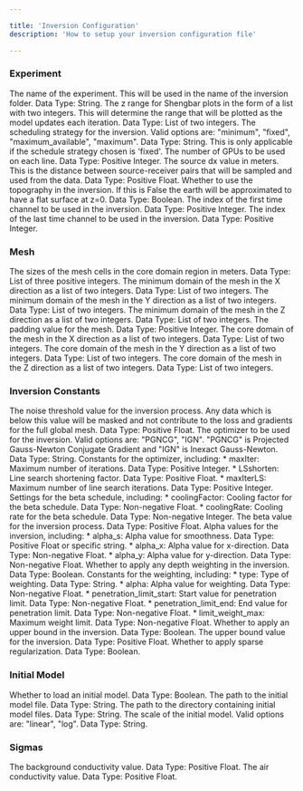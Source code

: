 ```yaml
---

title: 'Inversion Configuration'
description: 'How to setup your inversion configuration file'

---
```


### Experiment

<AccordionGroup>
  <Accordion icon="rectangle-terminal" title="Experiment Name (name)">
  The name of the experiment. This will be used in the name of the inversion folder. Data Type: String.
  </Accordion>
  <Accordion icon="rectangle-terminal" title="Shengbar Range (shengbar_range)">
  The z range for Shengbar plots in the form of a list with two integers. This will determine the range that will be plotted as the model updates each iteration. Data Type: List of two integers.
  </Accordion>
  <Accordion icon="rectangle-terminal" title="Schedule Strategy (schedule_strategy)">
  The scheduling strategy for the inversion. Valid options are: "minimum", "fixed", "maximum_available", "maximum". Data Type: String.
  </Accordion>
  <Accordion icon="rectangle-terminal" title="Number of GPUs (num_gpu)">
  This is only applicable if the schedule strategy chosen is 'fixed'. The number of GPUs to be used on each line. Data Type: Positive Integer.
  </Accordion>
  <Accordion icon="rectangle-terminal" title="Source Dx (source_dx)">
  The source dx value in meters. This is the distance between source-receiver pairs that will be sampled and used from the data. Data Type: Positive Float.
  </Accordion>
  <Accordion icon="rectangle-terminal" title="Use Topography (use_topo)">
  Whether to use the topography in the inversion. If this is False the earth will be approximated to have a flat surface at z=0. Data Type: Boolean.
  </Accordion>
  <Accordion icon="rectangle-terminal" title="Inversion Time Channel Start (inversion_tc_start)">
  The index of the first time channel to be used in the inversion. Data Type: Positive Integer.
  </Accordion>
  <Accordion icon="rectangle-terminal" title="Inversion Time Channel End (inversion_tc_end)">
  The index of the last time channel to be used in the inversion. Data Type: Positive Integer.
  </Accordion>
</AccordionGroup>

### Mesh

<AccordionGroup>
  <Accordion icon="rectangle-terminal" title="Cell Sizes (cell_sizes)">
  The sizes of the mesh cells in the core domain region in meters. Data Type: List of three positive integers.
  </Accordion>
  <Accordion icon="rectangle-terminal" title="Minimum Mesh Domain X (min_mesh_domain_x)">
  The minimum domain of the mesh in the X direction as a list of two integers. Data Type: List of two integers.
  </Accordion>
  <Accordion icon="rectangle-terminal" title="Minimum Mesh Domain Y (min_mesh_domain_y)">
  The minimum domain of the mesh in the Y direction as a list of two integers. Data Type: List of two integers.
  </Accordion>
  <Accordion icon="rectangle-terminal" title="Minimum Mesh Domain Z (min_mesh_domain_z)">
  The minimum domain of the mesh in the Z direction as a list of two integers. Data Type: List of two integers.
  </Accordion>
  <Accordion icon="rectangle-terminal" title="Padding (padding)">
  The padding value for the mesh. Data Type: Positive Integer.
  </Accordion>
  <Accordion icon="rectangle-terminal" title="Core Domain X (core_domain_x)">
  The core domain of the mesh in the X direction as a list of two integers. Data Type: List of two integers.
  </Accordion>
  <Accordion icon="rectangle-terminal" title="Core Domain Y (core_domain_y)">
  The core domain of the mesh in the Y direction as a list of two integers. Data Type: List of two integers.
  </Accordion>
  <Accordion icon="rectangle-terminal" title="Core Domain Z (core_domain_z)">
  The core domain of the mesh in the Z direction as a list of two integers. Data Type: List of two integers.
  </Accordion>
</AccordionGroup>

### Inversion Constants

<AccordionGroup>
  <Accordion icon="rectangle-terminal" title="Noise Threshold (noise_threshold)">
  The noise threshold value for the inversion process. Any data which is below this value will be masked and not contribute to the loss and gradients for the full global mesh. Data Type: Positive Float.
  </Accordion>
  <Accordion icon="rectangle-terminal" title="Optimizer (optimizer)">
  The optimizer to be used for the inversion. Valid options are: "PGNCG", "IGN". "PGNCG" is Projected Gauss-Newton Conjugate Gradient and "IGN" is Inexact Gauss-Newton. Data Type: String.
  </Accordion>
  <Accordion icon="rectangle-terminal" title="Optimizer Constants (optimizer_constants)">
  Constants for the optimizer, including:
  * maxIter: Maximum number of iterations. Data Type: Positive Integer.
  * LSshorten: Line search shortening factor. Data Type: Positive Float.
  * maxIterLS: Maximum number of line search iterations. Data Type: Positive Integer.
  </Accordion>
  <Accordion icon="rectangle-terminal" title="Beta Schedule (BetaSchedule)">
  Settings for the beta schedule, including:
  * coolingFactor: Cooling factor for the beta schedule. Data Type: Non-negative Float.
  * coolingRate: Cooling rate for the beta schedule. Data Type: Non-negative Integer.
  </Accordion>
  <Accordion icon="rectangle-terminal" title="Beta (beta)">
  The beta value for the inversion process. Data Type: Positive Float.
  </Accordion>
  <Accordion icon="rectangle-terminal" title="Alphas (alphas)">
  Alpha values for the inversion, including:
  * alpha_s: Alpha value for smoothness. Data Type: Positive Float or specific string.
  * alpha_x: Alpha value for x-direction. Data Type: Non-negative Float.
  * alpha_y: Alpha value for y-direction. Data Type: Non-negative Float.
  </Accordion>
  <Accordion icon="rectangle-terminal" title="Weighting Flag (weighting_flag)">
  Whether to apply any depth weighting in the inversion. Data Type: Boolean.
  </Accordion>
  <Accordion icon="rectangle-terminal" title="Weighting Constants (weighting_constants)">
  Constants for the weighting, including:
  * type: Type of weighting. Data Type: String.
  * alpha: Alpha value for weighting. Data Type: Non-negative Float.
  * penetration_limit_start: Start value for penetration limit. Data Type: Non-negative Float.
  * penetration_limit_end: End value for penetration limit. Data Type: Non-negative Float.
  * limit_weight_max: Maximum weight limit. Data Type: Non-negative Float.
  </Accordion>
  <Accordion icon="rectangle-terminal" title="Upper Bound Flag (upper_bound_flag)">
  Whether to apply an upper bound in the inversion. Data Type: Boolean.
  </Accordion>
  <Accordion icon="rectangle-terminal" title="Upper Bound Value (upper_bound_value)">
  The upper bound value for the inversion. Data Type: Positive Float.
  </Accordion>
  <Accordion icon="rectangle-terminal" title="Regularization Sparse (reg_sparse)">
  Whether to apply sparse regularization. Data Type: Boolean.
  </Accordion>
</AccordionGroup>

### Initial Model

<AccordionGroup>
  <Accordion icon="rectangle-terminal" title="Load Initial Model (load_init_model)">
  Whether to load an initial model. Data Type: Boolean.
  </Accordion>
  <Accordion icon="rectangle-terminal" title="Initial Model Path (init_model_path)">
  The path to the initial model file. Data Type: String.
  </Accordion>
  <Accordion icon="rectangle-terminal" title="Initial Directory Path (init_directory_path)">
  The path to the directory containing initial model files. Data Type: String.
  </Accordion>
  <Accordion icon="rectangle-terminal" title="Initial Model Scale (init_model_scale)">
  The scale of the initial model. Valid options are: "linear", "log". Data Type: String.
  </Accordion>
</AccordionGroup>

### Sigmas

<AccordionGroup>
  <Accordion icon="rectangle-terminal" title="Sigma Background (sigma_background)">
  The background conductivity value. Data Type: Positive Float.
  </Accordion>
  <Accordion icon="rectangle-terminal" title="Sigma Air (sigma_air)">
  The air conductivity value. Data Type: Positive Float.
  </Accordion>
</AccordionGroup>